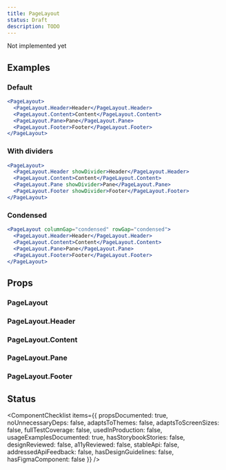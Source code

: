 ```yaml
---
title: PageLayout
status: Draft
description: TODO
---
```


<Note variant="warning">Not implemented yet</Note>

## Examples

### Default

```jsx
<PageLayout>
  <PageLayout.Header>Header</PageLayout.Header>
  <PageLayout.Content>Content</PageLayout.Content>
  <PageLayout.Pane>Pane</PageLayout.Pane>
  <PageLayout.Footer>Footer</PageLayout.Footer>
</PageLayout>
```

### With dividers

```jsx
<PageLayout>
  <PageLayout.Header showDivider>Header</PageLayout.Header>
  <PageLayout.Content>Content</PageLayout.Content>
  <PageLayout.Pane showDivider>Pane</PageLayout.Pane>
  <PageLayout.Footer showDivider>Footer</PageLayout.Footer>
</PageLayout>
```

### Condensed

```jsx
<PageLayout columnGap="condensed" rowGap="condensed">
  <PageLayout.Header>Header</PageLayout.Header>
  <PageLayout.Content>Content</PageLayout.Content>
  <PageLayout.Pane>Pane</PageLayout.Pane>
  <PageLayout.Footer>Footer</PageLayout.Footer>
</PageLayout>
```

## Props

### PageLayout

<!-- TODO: Resoponsive variants -->

<PropsTable>
  <PropsTableRow
    name="containerWidth"
    type={`| 'full'
| 'medium'
| 'large'
| 'xlarge'`}
    defaultValue="'full'"
    description="Define the maximum width of the page container."
  />
  <PropsTableRow
    name="outerSpacing"
    type={`| 'normal'
| 'condensed'`}
    defaultValue="'normal'"
  />
  <PropsTableRow
    name="columnGap"
    type={`| 'normal'
| 'condensed'`}
    defaultValue="'normal'"
  />
  <PropsTableRow
    name="rowGap"
    type={`| 'normal'
| 'condensed'`}
    defaultValue="'normal'"
  />
  <PropsTableSxRow />
</PropsTable>

### PageLayout.Header

<PropsTable>
  <PropsTableRow name="showDivider" type="boolean" defaultValue="false" />
  <PropsTableRow
    name="dividerVariantWhenNarrow"
    type={`| 'inherit'
| 'none'
| 'line'
| 'filled'`}
    defaultValue="'inherit'"
  />
  <PropsTableSxRow />
</PropsTable>

### PageLayout.Content

<PropsTable>
  <PropsTableRow
    name="width"
    type={`| 'full'
| 'medium'
| 'large'
| 'xlarge'`}
    defaultValue="'full'"
    description="Define the maximum width of the content region."
  />
  <PropsTableSxRow />
</PropsTable>

### PageLayout.Pane

<PropsTable>
  <PropsTableRow
    name="position"
    type={`| 'start'
| 'end'`}
    defaultValue="'start'"
  />
  <PropsTableRow
    name="positionWhenNarrow"
    type={`| 'inherit'
| 'start'
| 'end'`}
    defaultValue="'inherit'"
  />
  <PropsTableRow
    name="width"
    type={`| 'default'
| 'narrow'
| 'wide'`}
    defaultValue="'default'"
    description="Define the width of the pane."
  />
  <PropsTableRow name="showDivider" type="boolean" defaultValue="false" />
  <PropsTableRow
    name="dividerVariantWhenNarrow"
    type={`| 'inherit'
| 'none'
| 'line'
| 'filled'`}
    defaultValue="'inherit'"
  />
  <PropsTableSxRow />
</PropsTable>

### PageLayout.Footer

<PropsTable>
  <PropsTableRow name="showDivider" type="boolean" defaultValue="false" />
  <PropsTableRow
    name="dividerVariantWhenNarrow"
    type={`| 'inherit'
| 'none'
| 'line'
| 'filled'`}
    defaultValue="'inherit'"
  />
  <PropsTableSxRow />
</PropsTable>

## Status

<ComponentChecklist
  items={{
    propsDocumented: true,
    noUnnecessaryDeps: false,
    adaptsToThemes: false,
    adaptsToScreenSizes: false,
    fullTestCoverage: false,
    usedInProduction: false,
    usageExamplesDocumented: true,
    hasStorybookStories: false,
    designReviewed: false,
    a11yReviewed: false,
    stableApi: false,
    addressedApiFeedback: false,
    hasDesignGuidelines: false,
    hasFigmaComponent: false
  }}
/>
